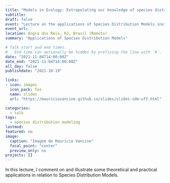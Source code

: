 ```yaml
---
title: "Models in Ecology: Extrapolating our knowledge of species distribution"
subtitle: 
draft: false
event: "Lecture on the applications of Species Distribution Models invited by the Prof. Jackson Martins Rodrigues (UFF)"
event_url: 
location: Angra dos Reis, RJ, Brasil (Remoto)
summary: "Applications of Species Distribution Models"

# Talk start and end times.
#   End time can optionally be hidden by prefixing the line with `#`.
date: "2021-11-04T14:00:00Z"
date_end: "2021-11-04T16:00:00Z"
all_day: false
publishdate: "2021-10-19"

links:
- icon: images
  icon_pack: fas
  name: slides
  url: "https://mauriciovancine.github.io/slides/slides-sdm-uff.html"

categories:
  - talk
tags:
  - species distribution modeling
lastmod: 
featured: no
image:
  caption: "Imagem de Maurício Vancine"
  focal_point: "center"
  preview_only: no
projects: []
---
```


In this lecture, I comment on and illustrate some theoretical and practical applications in relation to Species Distribution Models.
